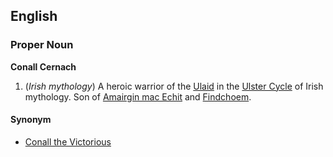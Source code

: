 ==English==

===Proper Noun===
{{Wikipedia}}
'''Conall Cernach'''

#(''Irish mythology'') A heroic warrior of the [[Ulaid]] in the [[Ulster Cycle]] of Irish mythology.  Son of [[Amairgin mac Echit]] and [[Findchoem]].

====Synonym====
*[[Conall the Victorious]]